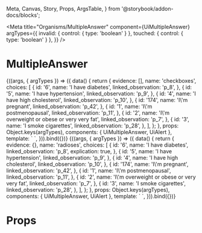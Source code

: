   Meta, Canvas, Story, Props, ArgsTable,
} from '@storybook/addon-docs/blocks';

<Meta
  title="Organisms/MultipleAnswer"
  component={UiMultipleAnswer}
  argTypes={{
    invalid: { control: { type: 'boolean' } },
    touched: { control: { type: 'boolean' } },
  }}
/>

# MultipleAnswer

<Canvas>
  <Story
    name="Common checkbox"
    args={{
      invalid: true,
      touched: false,
    }}
  >
    {((args, { argTypes }) => ({
      data() {
        return {
          evidence: [],
          name: 'checkboxes',
          choices: [
            {
              id: '6',
              name: 'I have diabetes',
              linked_observation: 'p_8',
            },
            {
              id: '5',
              name: 'I have hypertension',
              linked_observation: 'p_9',
            },
            {
              id: '4',
              name: 'I have high cholesterol',
              linked_observation: 'p_10',
            },
            {
              id: '174',
              name: 'I\'m pregnant',
              linked_observation: 'p_42',
            },
            {
              id: '1',
              name: 'I\'m postmenopausal',
              linked_observation: 'p_11',
            },
            {
              id: '2',
              name: 'I\'m overweight or obese or very very fat',
              linked_observation: 'p_7',
            },
            {
              id: '3',
              name: 'I smoke cigarettes',
              linked_observation: 'p_28',
            },
          ],
        };
      },
      props: Object.keys(argTypes),
      components: { UiMultipleAnswer, UiAlert },
      template: `
        <UiMultipleAnswer
          :name="name"
          v-model="evidence"
          :invalid="invalid"
          :touched="touched"
          :choices="choices"
          source="initial"
        />
      `,
    })).bind({})}
  </Story>
</Canvas>

<Canvas>
  <Story
    name="Common radio"
     args={{
       invalid: true,
       touched: false,
     }}
  >
    {((args, { argTypes }) => ({
      data() {
        return {
          evidence: {},
          name: 'radioses',
          choices: [
            {
              id: '6',
              name: 'I have diabetes',
              linked_observation: 'p_8',
              explication: true,
            },
            {
              id: '5',
              name: 'I have hypertension',
              linked_observation: 'p_9',
            },
            {
              id: '4',
              name: 'I have high cholesterol',
              linked_observation: 'p_10',
            },
            {
              id: '174',
              name: 'I\'m pregnant',
              linked_observation: 'p_42',
            },
            {
              id: '1',
              name: 'I\'m postmenopausal',
              linked_observation: 'p_11',
            },
            {
              id: '2',
              name: 'I\'m overweight or obese or very very fat',
              linked_observation: 'p_7',
            },
            {
              id: '3',
              name: 'I smoke cigarettes',
              linked_observation: 'p_28',
            },
          ],
        };
      },
      props: Object.keys(argTypes),
      components: { UiMultipleAnswer, UiAlert },
      template: `
        <UiMultipleAnswer
          :name="name"
          v-model="evidence"
          :invalid="invalid"
          :touched="touched"
          :choices="choices"
          source="initial"
        />
      `,
    })).bind({})}
  </Story>
</Canvas>

<ArgsTable story='Common' />

# Props

<Props of={UiMultipleAnswer} />
